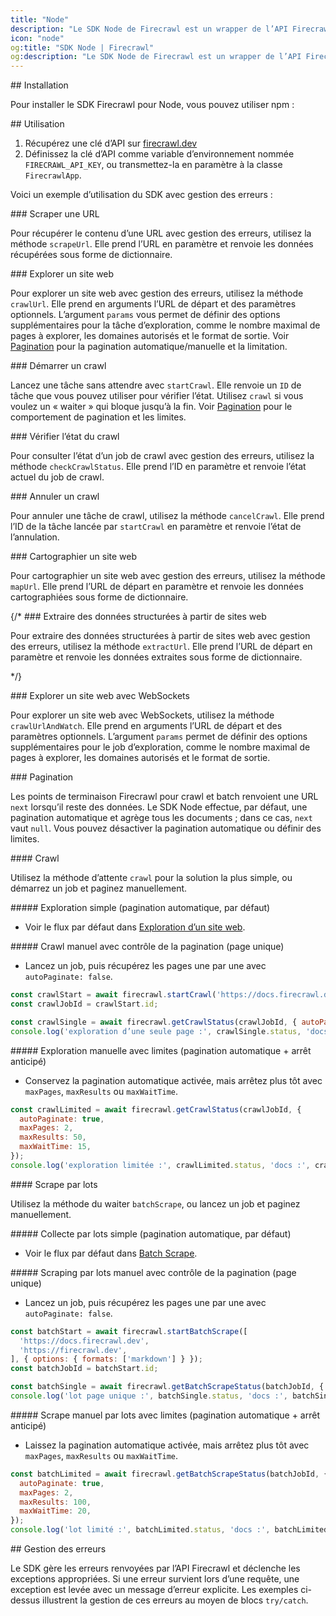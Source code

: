 ```yaml
---
title: "Node"
description: "Le SDK Node de Firecrawl est un wrapper de l’API Firecrawl qui vous aide à convertir facilement des sites web en markdown."
icon: "node"
og:title: "SDK Node | Firecrawl"
og:description: "Le SDK Node de Firecrawl est un wrapper de l’API Firecrawl qui vous aide à convertir facilement des sites web en markdown."
---
```



<div id="installation">
  ## Installation
</div>

Pour installer le SDK Firecrawl pour Node, vous pouvez utiliser npm :

<InstallationNode />

<div id="usage">
  ## Utilisation
</div>

1. Récupérez une clé d’API sur [firecrawl.dev](https://firecrawl.dev)
2. Définissez la clé d’API comme variable d’environnement nommée `FIRECRAWL_API_KEY`, ou transmettez-la en paramètre à la classe `FirecrawlApp`.

Voici un exemple d’utilisation du SDK avec gestion des erreurs :

<ScrapeAndCrawlExampleNode />

<div id="scraping-a-url">
  ### Scraper une URL
</div>

Pour récupérer le contenu d’une URL avec gestion des erreurs, utilisez la méthode `scrapeUrl`. Elle prend l’URL en paramètre et renvoie les données récupérées sous forme de dictionnaire.

<ScrapeNodeShort />

<div id="crawling-a-website">
  ### Explorer un site web
</div>

Pour explorer un site web avec gestion des erreurs, utilisez la méthode `crawlUrl`. Elle prend en arguments l’URL de départ et des paramètres optionnels. L’argument `params` vous permet de définir des options supplémentaires pour la tâche d’exploration, comme le nombre maximal de pages à explorer, les domaines autorisés et le format de sortie. Voir [Pagination](#pagination) pour la pagination automatique/manuelle et la limitation.

<CrawlNodeShort />

<div id="start-a-crawl">
  ### Démarrer un crawl
</div>

Lancez une tâche sans attendre avec `startCrawl`. Elle renvoie un `ID` de tâche que vous pouvez utiliser pour vérifier l’état. Utilisez `crawl` si vous voulez un « waiter » qui bloque jusqu’à la fin. Voir [Pagination](#pagination) pour le comportement de pagination et les limites.

<StartCrawlNodeShort />

<div id="checking-crawl-status">
  ### Vérifier l’état du crawl
</div>

Pour consulter l’état d’un job de crawl avec gestion des erreurs, utilisez la méthode `checkCrawlStatus`. Elle prend l’ID en paramètre et renvoie l’état actuel du job de crawl.

<CheckCrawlStatusNodeShort />

<div id="cancelling-a-crawl">
  ### Annuler un crawl
</div>

Pour annuler une tâche de crawl, utilisez la méthode `cancelCrawl`. Elle prend l’ID de la tâche lancée par `startCrawl` en paramètre et renvoie l’état de l’annulation.

<CancelCrawlNodeShort />

<div id="mapping-a-website">
  ### Cartographier un site web
</div>

Pour cartographier un site web avec gestion des erreurs, utilisez la méthode `mapUrl`. Elle prend l’URL de départ en paramètre et renvoie les données cartographiées sous forme de dictionnaire.

<MapNodeShort />

{/* ### Extraire des données structurées à partir de sites web

  Pour extraire des données structurées à partir de sites web avec gestion des erreurs, utilisez la méthode `extractUrl`. Elle prend l’URL de départ en paramètre et renvoie les données extraites sous forme de dictionnaire.

  <ExtractNodeShort /> */}

<div id="crawling-a-website-with-websockets">
  ### Explorer un site web avec WebSockets
</div>

Pour explorer un site web avec WebSockets, utilisez la méthode `crawlUrlAndWatch`. Elle prend en arguments l’URL de départ et des paramètres optionnels. L’argument `params` permet de définir des options supplémentaires pour le job d’exploration, comme le nombre maximal de pages à explorer, les domaines autorisés et le format de sortie.

<CrawlWebSocketNodeBase />

<div id="pagination">
  ### Pagination
</div>

Les points de terminaison Firecrawl pour crawl et batch renvoient une URL `next` lorsqu’il reste des données. Le SDK Node effectue, par défaut, une pagination automatique et agrège tous les documents ; dans ce cas, `next` vaut `null`. Vous pouvez désactiver la pagination automatique ou définir des limites.

<div id="crawl">
  #### Crawl
</div>

Utilisez la méthode d’attente `crawl` pour la solution la plus simple, ou démarrez un job et paginez manuellement.

<div id="simple-crawl-auto-pagination-default">
  ##### Exploration simple (pagination automatique, par défaut)
</div>

* Voir le flux par défaut dans [Exploration d’un site web](#crawling-a-website).

<div id="manual-crawl-with-pagination-control-single-page">
  ##### Crawl manuel avec contrôle de la pagination (page unique)
</div>

* Lancez un job, puis récupérez les pages une par une avec `autoPaginate: false`.

```js Node
const crawlStart = await firecrawl.startCrawl('https://docs.firecrawl.dev', { limit: 5 });
const crawlJobId = crawlStart.id;

const crawlSingle = await firecrawl.getCrawlStatus(crawlJobId, { autoPaginate: false });
console.log('exploration d’une seule page :', crawlSingle.status, 'docs :', crawlSingle.data.length, 'suivant :', crawlSingle.next);
```

<div id="manual-crawl-with-limits-auto-pagination-early-stop">
  ##### Exploration manuelle avec limites (pagination automatique + arrêt anticipé)
</div>

* Conservez la pagination automatique activée, mais arrêtez plus tôt avec `maxPages`, `maxResults` ou `maxWaitTime`.

```js Node
const crawlLimited = await firecrawl.getCrawlStatus(crawlJobId, {
  autoPaginate: true,
  maxPages: 2,
  maxResults: 50,
  maxWaitTime: 15,
});
console.log('exploration limitée :', crawlLimited.status, 'docs :', crawlLimited.data.length, 'suivant :', crawlLimited.next);
```

<div id="batch-scrape">
  #### Scrape par lots
</div>

Utilisez la méthode du waiter `batchScrape`, ou lancez un job et paginez manuellement.

<div id="simple-batch-scrape-auto-pagination-default">
  ##### Collecte par lots simple (pagination automatique, par défaut)
</div>

* Voir le flux par défaut dans [Batch Scrape](/fr/features/batch-scrape).

<div id="manual-batch-scrape-with-pagination-control-single-page">
  ##### Scraping par lots manuel avec contrôle de la pagination (page unique)
</div>

* Lancez un job, puis récupérez les pages une par une avec `autoPaginate: false`.

```js Node
const batchStart = await firecrawl.startBatchScrape([
  'https://docs.firecrawl.dev',
  'https://firecrawl.dev',
], { options: { formats: ['markdown'] } });
const batchJobId = batchStart.id;

const batchSingle = await firecrawl.getBatchScrapeStatus(batchJobId, { autoPaginate: false });
console.log('lot page unique :', batchSingle.status, 'docs :', batchSingle.data.length, 'suivant :', batchSingle.next);
```

<div id="manual-batch-scrape-with-limits-auto-pagination-early-stop">
  ##### Scrape manuel par lots avec limites (pagination automatique + arrêt anticipé)
</div>

* Laissez la pagination automatique activée, mais arrêtez plus tôt avec `maxPages`, `maxResults` ou `maxWaitTime`.

```js Node
const batchLimited = await firecrawl.getBatchScrapeStatus(batchJobId, {
  autoPaginate: true,
  maxPages: 2,
  maxResults: 100,
  maxWaitTime: 20,
});
console.log('lot limité :', batchLimited.status, 'docs :', batchLimited.data.length, 'suivant :', batchLimited.next);
```

<div id="error-handling">
  ## Gestion des erreurs
</div>

Le SDK gère les erreurs renvoyées par l’API Firecrawl et déclenche les exceptions appropriées. Si une erreur survient lors d’une requête, une exception est levée avec un message d’erreur explicite. Les exemples ci-dessus illustrent la gestion de ces erreurs au moyen de blocs `try/catch`.